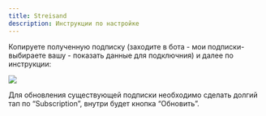 ```yaml
---
title: Streisand
description: Инструкции по настройке
---
```


Копируете полученную подписку (заходите в бота - мои подписки- выбираете вашу - показать данные для подключния) и далее по инструкции:

![](https://vpnghost.space/manual/ios/streisand.png)

Для обновления существующей подписки необходимо сделать долгий тап по “Subscription”, внутри будет кнопка “Обновить”.
